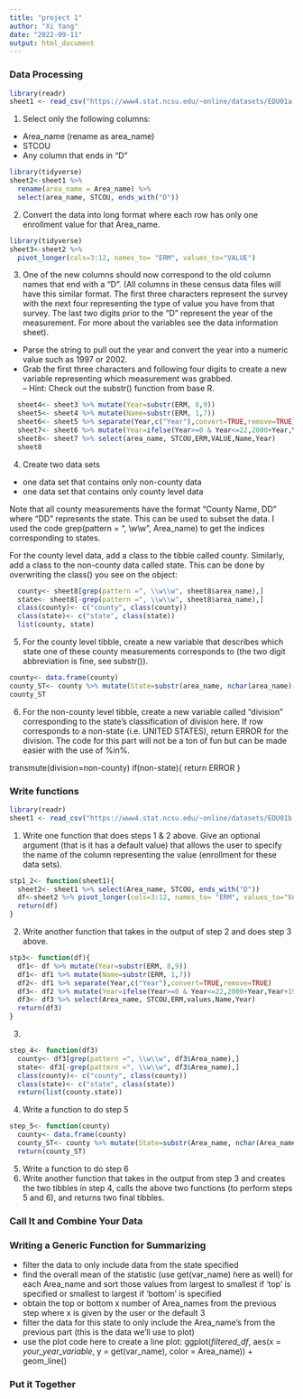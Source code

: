 ```yaml
---
title: "project 1"
author: "Xi Yang"
date: "2022-09-11"
output: html_document
---
```


### Data Processing

```r
library(readr)
sheet1 <- read_csv("https://www4.stat.ncsu.edu/~online/datasets/EDU01a.csv")
```
 1. Select only the following columns:
- Area_name (rename as area_name)
- STCOU
- Any column that ends in “D”

```r
library(tidyverse)
sheet2<-sheet1 %>%
  rename(area_name = Area_name) %>%
  select(area_name, STCOU, ends_with("D"))
```
2. Convert the data into long format where each row has only one enrollment value for that Area_name.
```r
library(tidyverse)
sheet3<-sheet2 %>%
  pivot_longer(cols=3:12, names_to= "ERM", values_to="VALUE")
```


3. One of the new columns should now correspond to the old column names that end with a “D”. (All columns in these census data files will have this similar format. The first three characters represent the survey with the next four representing the type of value you have from that survey. The last two digits prior to the “D” represent the year of the measurement. For more about the variables see the data information sheet).
- Parse the string to pull out the year and convert the year into a numeric value such as 1997 or 2002.
- Grab the first three characters and following four digits to create a new variable representing which measurement was grabbed.  
    – Hint: Check out the substr() function from base R.

```r
  sheet4<- sheet3 %>% mutate(Year=substr(ERM, 8,9))
  sheet5<- sheet4 %>% mutate(Name=substr(ERM, 1,7))
  sheet6<- sheet5 %>% separate(Year,c("Year"),convert=TRUE,remove=TRUE)
  sheet7<- sheet6 %>% mutate(Year=ifelse(Year>=0 & Year<=22,2000+Year,Year+1900))
  sheet8<- sheet7 %>% select(area_name, STCOU,ERM,VALUE,Name,Year)
  sheet8 
```
4. Create two data sets
- one data set that contains only non-county data
- one data set that contains only county level data

Note that all county measurements have the format “County Name, DD” where “DD” represents the state. This can be used to subset the data. I used the code grep(pattern = ", \\w\\w", Area_name) to get the indices corresponding to states.

For the county level data, add a class to the tibble called county. Similarly, add a class to the non-county data called state. This can be done by overwriting the class() you see on the object:

```r
  county<- sheet8[grep(pattern =", \\w\\w", sheet8$area_name),]
  state<- sheet8[-grep(pattern =", \\w\\w", sheet8$area_name),]
  class(county)<- c("county", class(county))
  class(state)<- c("state", class(state))
  list(county, state)
```

5. For the county level tibble, create a new variable that describes which state one of these county measurements corresponds to (the two digit abbreviation is fine, see substr()).

```r
county<- data.frame(county)
county_ST<- county %>% mutate(State=substr(area_name, nchar(area_name)-1,nchar(area_name)))
county_ST
```


6. For the non-county level tibble, create a new variable called “division” corresponding to the state’s classification of division here. If row corresponds to a non-state (i.e. UNITED STATES), return ERROR for the division. The code for this part will not be a ton of fun but can be made easier with the use of %in%.

transmute(division=non-county)
if(non-state){
return ERROR
}


### Write functions

```r
library(readr)
sheet1 <- read_csv("https://www4.stat.ncsu.edu/~online/datasets/EDU01b.csv")
```

1. Write one function that does steps 1 & 2 above. Give an optional argument (that is it has a default value) that allows the user to specify the name of the column representing the value (enrollment for these data sets).

```r
stp1_2<- function(sheet1){
  sheet2<- sheet1 %>% select(Area_name, STCOU, ends_with("D"))
  df<-sheet2 %>% pivot_longer(cols=3:12, names_to= "ERM", values_to="VALUE")
  return(df)
}
```

2. Write another function that takes in the output of step 2 and does step 3 above.
```r
stp3<- function(df){
  df1<- df %>% mutate(Year=substr(ERM, 8,9))
  df1<- df1 %>% mutate(Name=substr(ERM, 1,7))
  df2<- df1 %>% separate(Year,c("Year"),convert=TRUE,remove=TRUE)
  df3<- df2 %>% mutate(Year=ifelse(Year>=0 & Year<=22,2000+Year,Year+1900))
  df3<- df3 %>% select(Area_name, STCOU,ERM,values,Name,Year)
  return(df3)
}
```
3.
```r
step_4<- function(df3)
  county<- df3[grep(pattern =", \\w\\w", df3$Area_name),]
  state<- df3[-grep(pattern =", \\w\\w", df3$Area_name),]
  class(county)<- c("county", class(county))
  class(state)<- c("state", class(state))
  return(list(county.state))
```




4. Write a function to do step 5

```r
step_5<- function(county)
  county<- data.frame(county)
  county_ST<- county %>% mutate(State=substr(Area_name, nchar(Area_name)-1,nchar(Area_name)))
  return(county_ST)
```




5. Write a function to do step 6
6. Write another function that takes in the output from step 3 and creates the two tibbles in step 4, calls the above two functions (to perform steps 5 and 6), and returns two final tibbles.

### Call It and Combine Your Data


### Writing a Generic Function for Summarizing
- filter the data to only include data from the state specified
- find the overall mean of the statistic (use get(var_name) here as well) for each Area_name and sort those values from largest to smallest if ‘top’ is specified or smallest to largest if ‘bottom’ is specified
- obtain the top or bottom x number of Area_names from the previous step where x is given by the user or the default 3
- filter the data for this state to only include the Area_name’s from the previous part (this is the data we’ll use to plot)
- use the plot code here to create a line plot:
ggplot(_filtered_df_, aes(x = _your_year_variable_, y = get(var_name), color = Area_name)) +
geom_line()

### Put it Together
